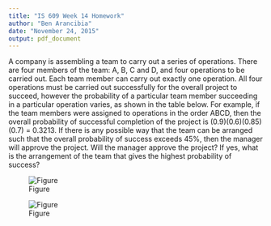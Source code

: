 ```yaml
---
title: "IS 609 Week 14 Homework"
author: "Ben Arancibia"
date: "November 24, 2015"
output: pdf_document
---
```


A company is assembling a team to carry out a series of operations. There are four members of the team: A, B, C and D, and four operations to be carried out. Each team member can carry out exactly one operation. All four operations must be carried out successfully for the overall project to succeed, however the probability of a particular team member succeeding in a particular operation varies, as shown in the table below. For example, if the team members were assigned to operations in the order ABCD, then the overall probability of successful completion of the project is (0.9)(0.6)(0.85)(0.7) = 0.3213. If there is any possible way that the team can be arranged such that the overall probability of success exceeds 45%, then the manager will approve the project. Will the manager approve the project? If yes, what is the arrangement of the team that gives the highest probability of success?

![Figure](//users/bcarancibia/CUNY_IS_609/week14/BandB.png)

![Figure](//users/bcarancibia/CUNY_IS_609/week14/IMG_0048.png)
